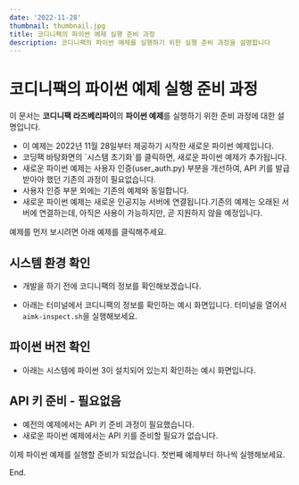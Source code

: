 ```yaml
---
date: '2022-11-28'
thumbnail: thumbnail.jpg
title: 코디니팩의 파이썬 예제 실행 준비 과정
description: 코디니팩의 파이썬 예제를 실행하기 위한 실행 준비 과정을 설명합니다
---
```


# 코디니팩의 파이썬 예제 실행 준비 과정

<MdxTextBox>
    <Box sx={{ color: 'secondary.main', fontWeight: 600, mb: 1 }}>
        이 문서는 <b>코디니팩 라즈베리파이</b>의 <b>파이썬 예제</b>를 실행하기 위한 준비 과정에 대한 설명입니다.
    </Box>
    <ul>
        <li>이 예제는 2022년 11월 28일부터 제공하기 시작한 새로운 파이썬 예제입니다.</li>
        <li>코딩팩 바탕화면의 `시스템 초기화`를 클릭하면, 새로운 파이썬 예제가 추가됩니다.</li>
        <li>
            새로운 파이썬 예제는 사용자 인증(user_auth.py) 부분을 개선하여, API 키를 발급받아야 했던 기존의 과정이
            필요없습니다.
        </li>
        <li>사용자 인증 부분 외에는 기존의 예제와 동일합니다.</li>
        <li>
            새로운 파이썬 예제는 새로운 인공지능 서버에 연결됩니다.기존의 예제는 오래된 서버에 연결하는데, 아직은 사용이
            가능하지만, 곧 지원하지 않을 예정입니다.
        </li>
    </ul>
</MdxTextBox>

예제를 먼저 보시려면 아래 예제를 클릭해주세요.

<PyInsideExampleLinkBox exampleId="ex0" />

## 시스템 환경 확인

-   개발을 하기 전에 코디니팩의 정보를 확인해보겠습니다.
-   아래는 터미널에서 코디니팩의 정보를 확인하는 예시 화면입니다. 터미널을 열어서 `aimk-inspect.sh`을 실행해보세요.

    <MdxImageView src="/images/codinypack-py/inspect.png" caption="시스템 정보 확인" />

## 파이썬 버전 확인

-   아래는 시스템에 파이썬 3이 설치되어 있는지 확인하는 예시 화면입니다.
    <MdxImageView src="/images/codinypack-py/check-py37.png" caption="파이썬 버전 확인" />

## API 키 준비 - 필요없음

-   예전의 예제에서는 API 키 준비 과정이 필요했습니다.
-   새로운 파이썬 예제에서는 API 키를 준비할 필요가 없습니다.

이제 파이썬 예제를 실행할 준비가 되었습니다. 첫번째 예제부터 하나씩 실행해보세요.

<PyInsideExampleLinkBox exampleId="ex0" />

End.
